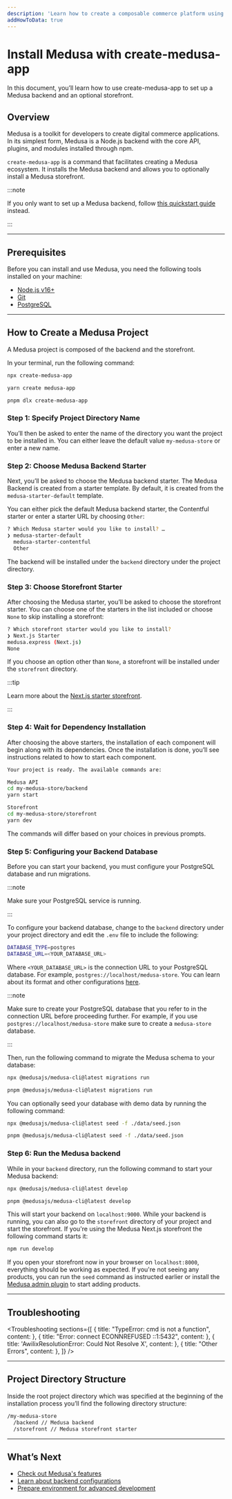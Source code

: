 ```yaml
---
description: 'Learn how to create a composable commerce platform using Medusa. This quickstart guide will help you set up your Medusa backend and the storefront all at once.'
addHowToData: true
---
```



# Install Medusa with create-medusa-app

In this document, you’ll learn how to use create-medusa-app to set up a Medusa backend and an optional storefront.

## Overview

Medusa is a toolkit for developers to create digital commerce applications. In its simplest form, Medusa is a Node.js backend with the core API, plugins, and modules installed through npm.

`create-medusa-app` is a command that facilitates creating a Medusa ecosystem. It installs the Medusa backend and allows you to optionally install a Medusa storefront.

:::note

If you only want to set up a Medusa backend, follow [this quickstart guide](./development/backend/install.mdx) instead.

:::

---

## Prerequisites

Before you can install and use Medusa, you need the following tools installed on your machine:

- [Node.js v16+](./development/backend/prepare-environment.mdx#nodejs)
- [Git](./development/backend/prepare-environment.mdx#git)
- [PostgreSQL](./development/backend/prepare-environment.mdx#postgresql)

---

## How to Create a Medusa Project

A Medusa project is composed of the backend and the storefront.

In your terminal, run the following command:

<Tabs groupId="npxyarn" isCodeTabs={true}>
  <TabItem value="npx" label="NPX" default>

  ```bash
  npx create-medusa-app
  ```

  </TabItem>
  <TabItem value="yarn" label="Yarn">

  ```bash
  yarn create medusa-app
  ```

  </TabItem>
  <TabItem value="pnpm" label="pnpm">

  ```bash
  pnpm dlx create-medusa-app
  ```

  </TabItem>
</Tabs>

### Step 1: Specify Project Directory Name

You’ll then be asked to enter the name of the directory you want the project to be installed in. You can either leave the default value `my-medusa-store` or enter a new name.

### Step 2: Choose Medusa Backend Starter

Next, you’ll be asked to choose the Medusa backend starter. The Medusa Backend is created from a starter template. By default, it is created from the `medusa-starter-default` template.

You can either pick the default Medusa backend starter, the Contentful starter or enter a starter URL by choosing `Other`:

```bash noReport
? Which Medusa starter would you like to install? …
❯ medusa-starter-default
  medusa-starter-contentful
  Other
```

The backend will be installed under the `backend` directory under the project directory.

### Step 3: Choose Storefront Starter

After choosing the Medusa starter, you’ll be asked to choose the storefront starter. You can choose one of the starters in the list included or choose `None` to skip installing a storefront:

```bash noReport
? Which storefront starter would you like to install?
❯ Next.js Starter
medusa.express (Next.js)
None
```

If you choose an option other than `None`, a storefront will be installed under the `storefront` directory.

:::tip

Learn more about the [Next.js starter storefront](./starters/nextjs-medusa-starter.mdx).

:::

### Step 4: Wait for Dependency Installation

After choosing the above starters, the installation of each component will begin along with its dependencies. Once the installation is done, you’ll see instructions related to how to start each component.

```bash noReport
Your project is ready. The available commands are:

Medusa API
cd my-medusa-store/backend
yarn start

Storefront
cd my-medusa-store/storefront
yarn dev
```

The commands will differ based on your choices in previous prompts.

### Step 5: Configuring your Backend Database

Before you can start your backend, you must configure your PostgreSQL database and run migrations.

:::note

Make sure your PostgreSQL service is running.

:::

To configure your backend database, change to the `backend` directory under your project directory and edit the `.env` file to include the following:

```bash
DATABASE_TYPE=postgres
DATABASE_URL=<YOUR_DATABASE_URL>
```

Where `<YOUR_DATABASE_URL>` is the connection URL to your PostgreSQL database. For example, `postgres://localhost/medusa-store`. You can learn about its format and other configurations [here](./development/backend/configurations.md).

:::note

Make sure to create your PostgreSQL database that you refer to in the connection URL before proceeding further. For example, if you use `postgres://localhost/medusa-store` make sure to create a `medusa-store` database.

:::

Then, run the following command to migrate the Medusa schema to your database:

<Tabs groupId="npxyarn" isCodeTabs={true}>
  <TabItem value="npx" label="NPX" default>

  ```bash
  npx @medusajs/medusa-cli@latest migrations run
  ```

  </TabItem>
  <TabItem value="pnpm" label="pnpm">

  ```bash
  pnpm @medusajs/medusa-cli@latest migrations run
  ```

  </TabItem>
</Tabs>

You can optionally seed your database with demo data by running the following command:

<Tabs groupId="npxyarn" isCodeTabs={true}>
  <TabItem value="npx" label="NPX" default>

  ```bash
  npx @medusajs/medusa-cli@latest seed -f ./data/seed.json
  ```

  </TabItem>
  <TabItem value="pnpm" label="pnpm">

  ```bash
  pnpm @medusajs/medusa-cli@latest seed -f ./data/seed.json
  ```

  </TabItem>
</Tabs>

### Step 6: Run the Medusa backend

While in your `backend` directory, run the following command to start your Medusa backend:

<Tabs groupId="npxyarn" isCodeTabs={true}>
  <TabItem value="npx" label="NPX" default>

  ```bash
  npx @medusajs/medusa-cli@latest develop
  ```

  </TabItem>
  <TabItem value="pnpm" label="pnpm">

  ```bash
  pnpm @medusajs/medusa-cli@latest develop
  ```

  </TabItem>
</Tabs>

This will start your backend on `localhost:9000`. While your backend is running, you can also go to the `storefront` directory of your project and start the storefront. If you're using the Medusa Next.js storefront the following command starts it:

```bash npm2yarn
npm run develop
```

If you open your storefront now in your browser on `localhost:8000`, everything should be working as expected. If you're not seeing any products, you can run the `seed` command as instructed earlier or install the [Medusa admin plugin](./admin/quickstart.mdx) to start adding products.

<Feedback 
   event="survey_create-medusa-app"
   question="Did you set up Medusa successfully?"
   positiveQuestion="Is there anything that should improved?"
   negativeQuestion="Please describe the issue you faced."
/>

---

## Troubleshooting

<Troubleshooting
  sections={[
    {
      title: "TypeError: cmd is not a function",
      content: <TypeErrorSection />
    },
    {
      title: "Error: connect ECONNREFUSED ::1:5432",
      content: <ConnectionErrorSection />
    },
    {
      title: 'AwilixResolutionError: Could Not Resolve X',
      content: <FreshInstallationSection />
    },
    {
      title: "Other Errors",
      content: <OtherErrorsSection />
    },
  ]}
/>

---

## Project Directory Structure

Inside the root project directory which was specified at the beginning of the installation process you’ll find the following directory structure:

```bash noReport
/my-medusa-store
  /backend // Medusa backend
  /storefront // Medusa storefront starter
```

---

## What’s Next

- [Check out Medusa's features](./modules/overview.mdx)
- [Learn about backend configurations](./development/backend/configurations.md)
- [Prepare environment for advanced development](./development/backend/prepare-environment.mdx)
